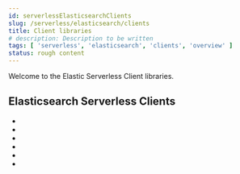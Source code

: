 ```yaml
---
id: serverlessElasticsearchClients
slug: /serverless/elasticsearch/clients
title: Client libraries
# description: Description to be written
tags: [ 'serverless', 'elasticsearch', 'clients', 'overview' ]
status: rough content
---
```



<RoughContent />

Welcome to the Elastic Serverless Client libraries. 

## Elasticsearch Serverless Clients

* <DocLink id="serverlessElasticsearchGoClient" />
* <DocLink id="serverlessElasticsearchJavaClient" />
* <DocLink id="serverlessElasticsearchNodejsClient" />
* <DocLink id="serverlessElasticsearchPhpClient" />
* <DocLink id="serverlessElasticsearchPythonClient" />
* <DocLink id="serverlessElasticsearchRubyClient" />
